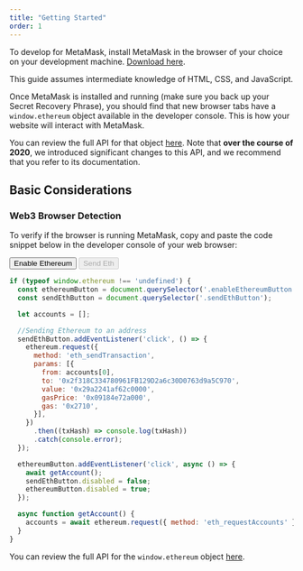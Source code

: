 ```yaml
---
title: "Getting Started"
order: 1
---
```


To develop for MetaMask, install MetaMask in the browser of your choice on your development machine. [Download here](https://metamask.io/).

<Warning title="A quick note">
This guide assumes intermediate knowledge of HTML, CSS, and JavaScript.
</Warning>

Once MetaMask is installed and running (make sure you back up your Secret Recovery Phrase), you should find that new browser tabs have a `window.ethereum` object available in the developer console.
This is how your website will interact with MetaMask.

You can review the full API for that object [here](./ethereum-provider.html).
Note that **over the course of 2020**, we introduced significant changes to this API, and we recommend that you refer to its documentation.

## Basic Considerations

### Web3 Browser Detection

To verify if the browser is running MetaMask, copy and paste the code snippet below in the developer console of your web browser:


<button className="enableEthereumButton btn">Enable Ethereum</button>
<button disabled className="sendEthButton btn">Send Eth</button>

```javascript autorun
if (typeof window.ethereum !== 'undefined') {
  const ethereumButton = document.querySelector('.enableEthereumButton');
  const sendEthButton = document.querySelector('.sendEthButton');

  let accounts = [];

  //Sending Ethereum to an address
  sendEthButton.addEventListener('click', () => {
    ethereum.request({
      method: 'eth_sendTransaction',
      params: [{
        from: accounts[0],
        to: '0x2f318C334780961FB129D2a6c30D0763d9a5C970',
        value: '0x29a2241af62c0000',
        gasPrice: '0x09184e72a000',
        gas: '0x2710',
      }],
    })
      .then((txHash) => console.log(txHash))
      .catch(console.error);
  });

  ethereumButton.addEventListener('click', async () => {
    await getAccount();
    sendEthButton.disabled = false;
    ethereumButton.disabled = true;
  });

  async function getAccount() {
    accounts = await ethereum.request({ method: 'eth_requestAccounts' });
  }
}
```

You can review the full API for the `window.ethereum` object [here](./ethereum-provider.html).
